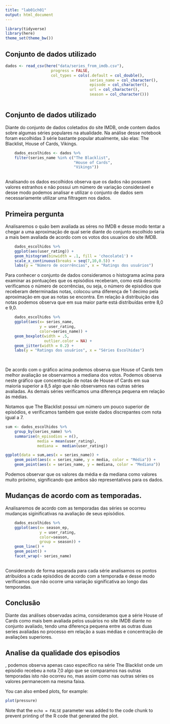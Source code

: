 ```yaml
---
title: "lab01ch01"
output: html_document
---
```


```r
library(tidyverse)
library(here)
theme_set(theme_bw())
```

## Conjunto de dados utilizado

```r
dados <- read_csv(here("data/series_from_imdb.csv"), 
                    progress = FALSE,
                    col_types = cols(.default = col_double(), 
                                     series_name = col_character(), 
                                     episode = col_character(), 
                                     url = col_character(),
                                     season = col_character()))
    
```

## Conjunto de dados utilizado
Diante do conjunto de dados coletados do site IMDB, onde contem dados sobre algumas séries populares na atualidade.
Na análise desse notebook foram escolhidas 3 série bastante popular atualmente, são elas: The Blacklist, House of Cards, Vikings.

```r
    dados_escolhidos <- dados %>% 
    filter(series_name %in% c("The Blacklist",
                              "House of Cards",
                              "Vikings"))
    
```

Analisando os dados escolhidos observa que os dados não possuem valores estranhos e não possui um número de variação considerável e desse modo podemos analisar e utilizar o conjunto de dados sem necessariamente utilizar uma filtragem nos dados.

## Primeira pergunta 
Analisaremos o quão bem avaliada as séres no IMDB e desse modo tentar a chegar a uma aproximação de qual serie diante do conjunto escolhido seria a mais bem avaliada de acordo com os votos dos usuarios do site IMDB.

```r
    dados_escolhidos %>%
    ggplot(aes(user_rating)) +
    geom_histogram(binwidth = .1, fill = 'chocolate1') + 
    scale_x_continuous(breaks = seq(7,10,0.5)) +
    labs(y = "Número de ocorrências", x = "Ratings dos usuários")
```

Para conhecer o conjunto de dados consideramos o histograma acima para examinar as pontuações que os episódios receberam, como está descrito verificamos o número de ocorrências, ou seja, o número de episódios que receberam determinadas notas, colocou uma diferença de 1 decimo pela aproximação em que as notas se encontra. Em relação à distribuição das notas podemos observa que em sua maior parte está distribuídas entre 8,0 e 9,0.


```r
    dados_escolhidos %>% 
    ggplot(aes(x= series_name,
               y = user_rating,
               color=series_name)) +
    geom_boxplot(width = .5,
                 outlier.color = NA) + 
    geom_jitter(width = 0.2) +
    labs(y = "Ratings dos usuários", x = "Séries Escolhidas")
        
    
```

De acordo com o gráfico acima podemos observa que House of Cards tem melhor avaliação se observarmos a mediana dos votos.
Podemos observa neste gráfico que concentração de notas de House of Cards em sua maioria superior a 8,5 algo que não observamos nas outras séries avaliadas.
As demais séries verificamos uma diferença pequena em relação às médias.

Notamos que The Blacklist possui um número um pouco superior de episódios, e verificamos também que existe dados discrepantes com nota igual a 7.


```r
sum <- dados_escolhidos %>% 
    group_by(series_name) %>% 
    summarise(n_episodios = n(),
              media = mean(user_rating), 
              mediana =  median(user_rating))

ggplot(data = sum,aes(x = series_name)) +
    geom_point(aes(x = series_name, y = media, color = "Média")) +
    geom_point(aes(x = series_name, y = mediana, color = "Mediana"))


```

Podemos observar que os valores da média e da mediana como valores muito próximo, significando que ambos são representativos para os dados.


## Mudanças de acordo com as temporadas.
Analisaremos de acordo com as temporadas das séries se ocorreu mudanças siginificativas na avaliação de seus episódios.

```r
    dados_escolhidos %>% 
    ggplot(aes(x= season_ep,
               y = user_rating,
               color=season,
               group = season)) +
    geom_line() +
    geom_point() + 
    facet_wrap(~ series_name) 
    
```

Considerando de forma separada para cada série analisamos os pontos atribuídos a cada episódios de acordo com a temporada e desse modo verificamos que não ocorre uma variação significativa ao longo das temporadas.

## Conclusão
Diante das análises observadas acima, consideramos que a série House of Cards como mais bem avaliada pelos usuários no site IMDB diante no conjunto avaliado, tendo uma diferença pequena entre as outras duas series avaliadas no processo em relação a suas médias e concentração de avaliações superiores.

## Analise da qualidade dos episodios

, podemos observa apenas caso específico na série The Blacklist onde um episódio recebeu a nota 7,0 algo que se comparamos nas outras temporadas isto não ocorreu no, mas assim como nas outras séries os valores permanecem na mesma faixa.

You can also embed plots, for example:

```r
plot(pressure)
```

Note that the `echo = FALSE` parameter was added to the code chunk to prevent printing of the R code that generated the plot.
